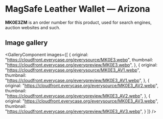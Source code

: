 
# MagSafe Leather Wallet — Arizona

<Callout type='info' emoji='👉🏻'>**MK0E3ZM** is an order number for this product, used for search engines, auction websites and such.</Callout>

## Image gallery

<GalleryComponent
    images={[
      {
        original: "https://cloudfront.everycase.org/everysource/MK0E3.webp",
        thumbnail: "https://cloudfront.everycase.org/everypreview/MK0E3.webp",
      },
      {
        original: "https://cloudfront.everycase.org/everysource/MK0E3_AV1.webp",
        thumbnail: "https://cloudfront.everycase.org/everypreview/MK0E3_AV1.webp",
      },
      {
        original: "https://cloudfront.everycase.org/everysource/MK0E3_AV2.webp",
        thumbnail: "https://cloudfront.everycase.org/everypreview/MK0E3_AV2.webp",
      },
      {
        original: "https://cloudfront.everycase.org/everysource/MK0E3_AV3.webp",
        thumbnail: "https://cloudfront.everycase.org/everypreview/MK0E3_AV3.webp",
      }
    ]}
  />
